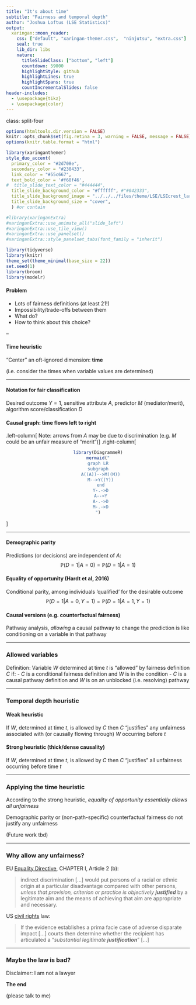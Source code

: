 ```yaml
---
title: "It's about time"
subtitle: "Fairness and temporal depth"
author: "Joshua Loftus (LSE Statistics)"
output:
  xaringan::moon_reader:
    css: ["default", "xaringan-themer.css",  "ninjutsu", "extra.css"]
    seal: true
    lib_dir: libs
    nature:
      titleSlideClass: ["bottom", "left"]
      countdown: 59000
      highlightStyle: github
      highlightLines: true
      highlightSpans: true
      countIncrementalSlides: false
header-includes: 
  - \usepackage{tikz}
  - \usepackage{color}      
---
```


class: split-four

```r
options(htmltools.dir.version = FALSE)
knitr::opts_chunk$set(fig.retina = 3, warning = FALSE, message = FALSE)
options(knitr.table.format = "html")
```

```r
library(xaringanthemer)
style_duo_accent(
  primary_color = "#2d708e",
  secondary_color = "#230433",
  link_color = "#55c667",
  text_bold_color = '#f68f46',
#  title_slide_text_color = "#444444",
  title_slide_background_color = "#ffffff", #"#042333",
  title_slide_background_image = "../../../files/theme/LSE/LSEcrest_large.jpg",
  title_slide_background_size = "cover",
  ) #or contain
```

```r
#library(xaringanExtra)
#xaringanExtra::use_animate_all("slide_left")
#xaringanExtra::use_tile_view()
#xaringanExtra::use_panelset()
#xaringanExtra::style_panelset_tabs(font_family = "inherit")
```

```r
library(tidyverse)
library(knitr)
theme_set(theme_minimal(base_size = 22))
set.seed(1)
library(broom)
library(modelr)
```

<style type="text/css">
.remark-slide-content {
    font-size: 1.2rem;
    padding: 1em 4em 1em 4em;
}
</style>

#### Problem

- Lots of fairness definitions (at least 21!)
- Impossibility/trade-offs between them
- What do?
- How to think about this choice?

--

#### Time heuristic
"Center" an oft-ignored dimension: **time**

(i.e. consider the times when variable values are determined)

---

#### Notation for fair classification

Desired outcome $Y = 1$, sensitive attribute $A$, predictor $M$ (mediator/merit), algorithm score/classification $D$

#### Causal graph: time flows left to right
.left-column[
Note: arrows from $A$ may be due to discrimination (e.g. $M$ could be an unfair measure of "merit")
]
.right-column[
<center>
```r
library(DiagrammeR)
mermaid("
graph LR
  subgraph  
  A((A))-->M((M))
  M-->Y((Y))
  end
  Y-.->D
  A-->Y
  A-.->D
  M-.->D
")
```

</center>
]


---

#### Demographic parity 
Predictions (or decisions) are independent of $A$:
$$
\mathbb P(D = 1 | A = 0) = \mathbb P(D = 1 | A = 1)
$$


#### Equality of opportunity (Hardt et al, 2016)
Conditional parity, among individuals 'qualified' for the desirable outcome
$$
\mathbb P(D = 1 | A = 0, Y = 1) = \mathbb P(D = 1 | A = 1, Y = 1)
$$

#### Causal versions (e.g. counterfactual fairness)
Pathway analysis, *allowing* a causal pathway to change the prediction is like conditioning on a variable in that pathway

---

### Allowed variables

Definition: Variable $W$ determined at time $t$ is "allowed" by fairness definition $C$ if:
  - $C$ is a conditional fairness definition and $W$ is in the condition
  - $C$ is a causal pathway definition and $W$ is on an unblocked (i.e. resolving) pathway

---

### Temporal depth heuristic


#### Weak heuristic
If $W$, determined at time $t$, is allowed by $C$ then $C$ "justifies" any unfairness associated with (or causally flowing through) $W$ occurring before $t$

#### Strong heuristic (thick/dense causality)
If $W$, determined at time $t$, is allowed by $C$ then $C$ "justifies" all unfairness occurring before time $t$


---

### Applying the time heuristic

According to the strong heuristic, *equality of opportunity essentially allows all unfairness*

Demographic parity or (non-path-specific) counterfactual fairness do not justify any unfairness

(Future work tbd)

---

### Why allow any unfairness?

EU [Equality Directive](https://eur-lex.europa.eu/legal-content/EN/ALL/?uri=CELEX:32000L0043), CHAPTER I, Article 2 (b):

> indirect discrimination [...] would put persons of a racial or ethnic origin at a particular disadvantage compared with other persons, *unless that provision, criterion or practice is objectively **justified*** by a legitimate aim and the means of achieving that aim are appropriate and necessary.

US [civil rights](https://www.justice.gov/crt/fcs/T6Manual7#P) law: 

> If the evidence establishes a prima facie case of adverse disparate impact [...] courts then determine whether the recipient has articulated a "*substantial legitimate **justification***" [...]

---

### Maybe the law is bad?

Disclaimer: I am not a lawyer

**The end** 

(please talk to me)
